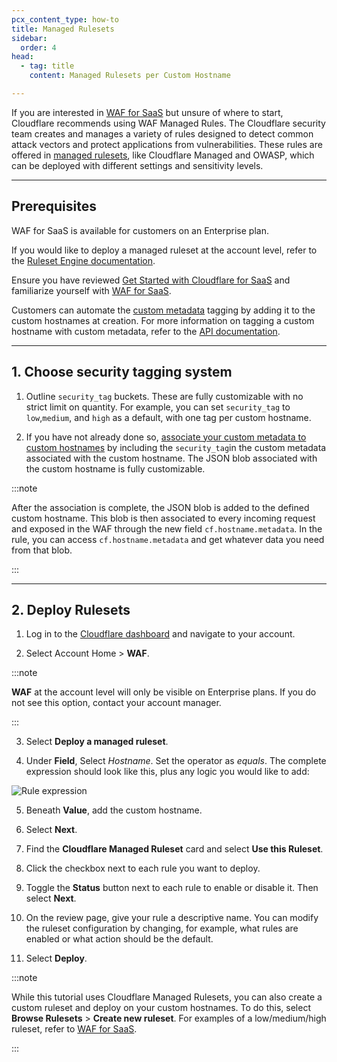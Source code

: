 ```yaml
---
pcx_content_type: how-to
title: Managed Rulesets
sidebar:
  order: 4
head:
  - tag: title
    content: Managed Rulesets per Custom Hostname

---
```


If you are interested in [WAF for SaaS](/cloudflare-for-platforms/cloudflare-for-saas/security/waf-for-saas/) but unsure of where to start, Cloudflare recommends using WAF Managed Rules. The Cloudflare security team creates and manages a variety of rules designed to detect common attack vectors and protect applications from vulnerabilities. These rules are offered in [managed rulesets](/waf/managed-rules/), like Cloudflare Managed and OWASP, which can be deployed with different settings and sensitivity levels.

***

## Prerequisites

WAF for SaaS is available for customers on an Enterprise plan.

If you would like to deploy a managed ruleset at the account level, refer to the [Ruleset Engine documentation](/ruleset-engine/managed-rulesets/deploy-managed-ruleset/).

Ensure you have reviewed [Get Started with Cloudflare for SaaS](/cloudflare-for-platforms/cloudflare-for-saas/start/getting-started/) and familiarize yourself with [WAF for SaaS](/cloudflare-for-platforms/cloudflare-for-saas/security/waf-for-saas/).

Customers can automate the [custom metadata](/cloudflare-for-platforms/cloudflare-for-saas/domain-support/custom-metadata/) tagging by adding it to the custom hostnames at creation. For more information on tagging a custom hostname with custom metadata, refer to the [API documentation](/api/resources/custom_hostnames/methods/edit/).

***

## 1. Choose security tagging system

1. Outline `security_tag` buckets. These are fully customizable with no strict limit on quantity. For example, you can set `security_tag` to `low`,`medium`, and `high` as a default, with one tag per custom hostname.

2. If you have not already done so, [associate your custom metadata to custom hostnames](/cloudflare-for-platforms/cloudflare-for-saas/security/waf-for-saas/#1-associate-custom-metadata-to-a-custom-hostname) by including the `security_tag`in the custom metadata associated with the custom hostname. The JSON blob associated with the custom hostname is fully customizable.

:::note


After the association is complete, the JSON blob is added to the defined custom hostname. This blob is then associated to every incoming request and exposed in the WAF through the new field `cf.hostname.metadata`. In the rule, you can access `cf.hostname.metadata` and get whatever data you need from that blob.


:::

***

## 2. Deploy Rulesets

1. Log in to the [Cloudflare dashboard](https://dash.cloudflare.com/) and navigate to your account.

2. Select Account Home > **WAF**.

:::note


**WAF** at the account level will only be visible on Enterprise plans. If you do not see this option, contact your account manager.


:::

3. Select **Deploy a managed ruleset**.

4. Under **Field**, Select *Hostname*. Set the operator as *equals*. The complete expression should look like this, plus any logic you would like to add:

![Rule expression](~/assets/images/cloudflare-for-platforms/rule-expression.png)

5. Beneath **Value**, add the custom hostname.

6. Select **Next**.

7. Find the **Cloudflare Managed Ruleset** card and select **Use this Ruleset**.

8. Click the checkbox next to each rule you want to deploy.

9. Toggle the **Status** button next to each rule to enable or disable it. Then select **Next**.

10. On the review page, give your rule a descriptive name. You can modify the ruleset configuration by changing, for example, what rules are enabled or what action should be the default.

11. Select **Deploy**.

:::note


While this tutorial uses Cloudflare Managed Rulesets, you can also create a custom ruleset and deploy on your custom hostnames. To do this, select **Browse Rulesets** > **Create new ruleset**. For examples of a low/medium/high ruleset, refer to [WAF for SaaS](/cloudflare-for-platforms/cloudflare-for-saas/security/waf-for-saas/).


:::
